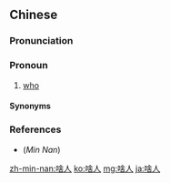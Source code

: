==Chinese==
{{zh-forms|alt=薩寧-Shanghainese,啥儂-Min Nan,甚人/什人-Min Nan,甚儂/什侬-Min Nan,誰人-Min Nan,誰儂-Min Nan}}

===Pronunciation===
{{zh-pron
|mn=siáⁿ-lâng/sáⁿ-lâng
|w=2sa nyin
|cat=pron
}}

===Pronoun===
{{zh-pronoun}}

# {{lb|zh|Wu|Min|dialectal Mandarin}} [[who]]
#: {{zh-x|小 黃，搿 是 啥人 啊？|Xiao Huang, '''who''' is it?|SH}}
#: {{zh-x|伊 啥人 啊？|'''Who''' is he/she?|SH}}
#: {{zh-x|人{Lîn-}情{-chêng-}世事 已經 看-透-透，有{ū} 啥人 比 你 較\卡{khah} 重要？|[I] have already thoroughly seen the ways of the world. '''Who''' is more important than you?|ref={{w|江蕙|lang=zh}} ({{w|Jody Chiang}}), {{w|家後_(歌曲)|家後|lang=zh}} (Wife)|TW}}

====Synonyms====
{{zh-dial|誰}}

===References===
* (''Min Nan'') {{thcwd|7106}}

[[zh-min-nan:啥人]]
[[ko:啥人]]
[[mg:啥人]]
[[ja:啥人]]